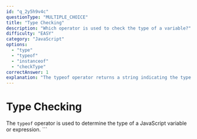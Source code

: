 ```yaml
---
id: "q_2y5h9v4c"
questionType: "MULTIPLE_CHOICE"
title: "Type Checking"
description: "Which operator is used to check the type of a variable?"
difficulty: "EASY"
category: "JavaScript"
options:
  - "type"
  - "typeof"
  - "instanceof"
  - "checkType"
correctAnswer: 1
explanation: "The typeof operator returns a string indicating the type of the operand."
---
```


# Type Checking

The `typeof` operator is used to determine the type of a JavaScript variable or expression.
\`\`\`
